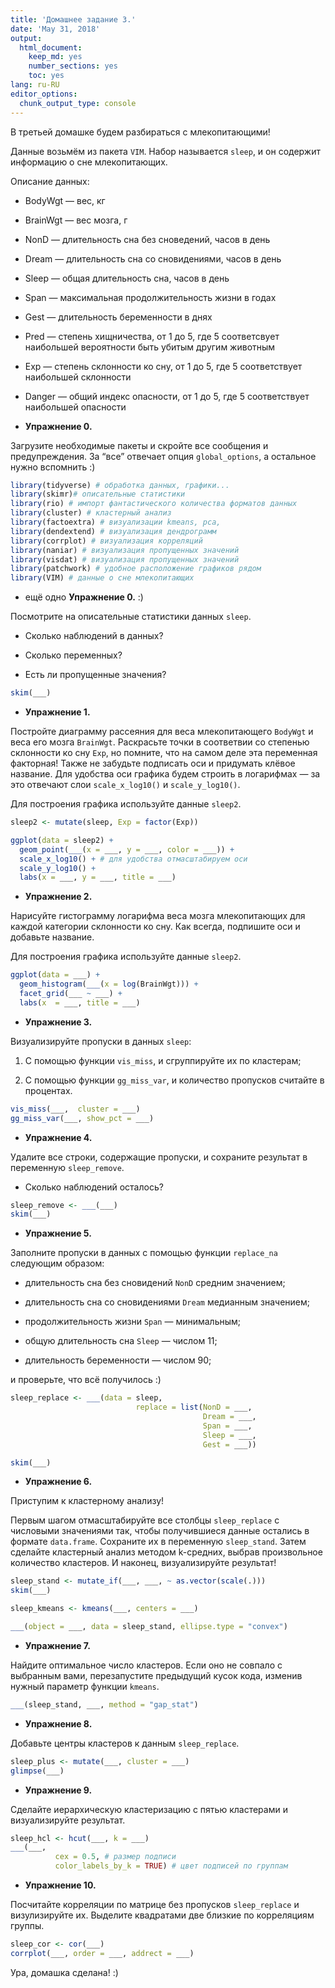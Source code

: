 ```yaml
---
title: 'Домашнее задание 3.'
date: 'May 31, 2018'
output:
  html_document:
    keep_md: yes
    number_sections: yes
    toc: yes
lang: ru-RU
editor_options:
  chunk_output_type: console
---
```


В третьей домашке будем разбираться с млекопитающими!

Данные возьмём из пакета `VIM`. Набор называется `sleep`, и он содержит информацию о сне млекопитающих.

Описание данных:

- BodyWgt — вес, кг

- BrainWgt — вес мозга, г

- NonD — длительность сна без сноведений, часов в день

- Dream — длительность сна со сновидениями, часов в день

- Sleep — общая длительность сна, часов в день

- Span — максимальная продолжительность жизни в годах

- Gest — длительность беременности в днях

- Pred — степень хищничества, от 1 до 5, где 5 соответсвует наибольшей вероятности быть убитым другим животным

- Exp — степень склонности ко сну, от 1 до 5, где 5 соответствует наибольшей склонности

- Danger — общий индекс опасности, от 1 до 5, где 5 соответствует наибольшей опасности

* **Упражнение 0.**

Загрузите необходимые пакеты и скройте все сообщения и предупреждения.
За "все" отвечает опция `global_options`, а остальное нужно вспомнить :)

```r
library(tidyverse) # обработка данных, графики...
library(skimr)# описательные статистики
library(rio) # импорт фантастического количества форматов данных
library(cluster) # кластерный анализ
library(factoextra) # визуализации kmeans, pca,
library(dendextend) # визуализация дендрограмм
library(corrplot) # визуализация корреляций
library(naniar) # визуализация пропущенных значений
library(visdat) # визуализация пропущенных значений
library(patchwork) # удобное расположение графиков рядом
library(VIM) # данные о сне млекопитающих
```


* ещё одно **Упражнение 0.** :)

Посмотрите на описательные статистики данных `sleep`.

- Сколько наблюдений в данных?

- Сколько переменных?

- Есть ли пропущенные значения?

```r
skim(___)
```


* **Упражнение 1.**

Постройте диаграмму рассеяния для веса млекопитающего `BodyWgt` и веса его мозга `BrainWgt`.
Раскрасьте точки в соответвии со степенью склонности ко сну `Exp`, но помните, что на самом деле эта переменная факторная!
Также не забудьте подписать оси и придумать клёвое название.
Для удобства оси графика будем строить в логарифмах — за это отвечают слои `scale_x_log10()` и `scale_y_log10()`.

Для построения графика используйте данные `sleep2`.

```r
sleep2 <- mutate(sleep, Exp = factor(Exp))

ggplot(data = sleep2) +
  geom_point(___(x = ___, y = ___, color = ___)) +
  scale_x_log10() + # для удобства отмасштабируем оси
  scale_y_log10() +
  labs(x = ___, y = ___, title = ___)
```

* **Упражнение 2.**

Нарисуйте гистограмму логарифма веса мозга млекопитающих для каждой категории склонности ко сну. Как всегда, подпишите оси и добавьте название.

Для построения графика используйте данные `sleep2`.

```r
ggplot(data = ___) +
  geom_histogram(___(x = log(BrainWgt))) +
  facet_grid(___ ~ ___) +
  labs(x  = ___, title = ___)
```

* **Упражнение 3.**

Визуализируйте пропуски в данных `sleep`:

1) С помощью функции `vis_miss`, и сгруппируйте их по кластерам;

2) С помощью функции `gg_miss_var`, и количество пропусков считайте в процентах.

```r
vis_miss(___,  cluster = ___)
gg_miss_var(___, show_pct = ___)
```

* **Упражнение 4.**

Удалите все строки, содержащие пропуски, и сохраните результат в переменную `sleep_remove`.

- Сколько наблюдений осталось?

```r
sleep_remove <- ___(___)
skim(___)
```

* **Упражнение 5.**

Заполните пропуски в данных с помощью функции `replace_na` следующим образом:

- длительность сна без сновидений `NonD` средним значением;

- длительность сна со сновидениями `Dream` медианным значением;

- продолжительность жизни `Span` — минимальным;

- общую длительность сна `Sleep` — числом 11;

- длительность беременности — числом 90;

и проверьте, что всё получилось :)

```r
sleep_replace <- ___(data = sleep,
                            replace = list(NonD = ___,
                                           Dream = ___,
                                           Span = ___,
                                           Sleep = ___,
                                           Gest = ___))

skim(___)
```


* **Упражнение 6.**

Приступим к кластерному анализу!

Первым шагом отмасштабируйте все столбцы `sleep_replace` с числовыми значениями так, чтобы получившиеся данные остались в формате  `data.frame`.
Сохраните их в переменную `sleep_stand`.
Затем сделайте кластерный анализ методом k-средних, выбрав произвольное количество кластеров.
И наконец, визуализируйте результат!

```r
sleep_stand <- mutate_if(___, ___, ~ as.vector(scale(.)))
skim(___)

sleep_kmeans <- kmeans(___, centers = ___)

___(object = ___, data = sleep_stand, ellipse.type = "convex")
```

* **Упражнение 7.**

Найдите оптимальное число кластеров.
Если оно не совпало с выбранным вами, перезапустите предыдущий кусок кода, изменив нужный параметр функции `kmeans`.

```r
___(sleep_stand, ___, method = "gap_stat")
```


* **Упражнение 8.**

Добавьте центры кластеров к данным `sleep_replace`.

```r
sleep_plus <- mutate(___, cluster = ___)
glimpse(___)
```


* **Упражнение 9.**

Сделайте иерархическую кластеризацию c пятью кластерами и визуализируйте результат.

```r
sleep_hcl <- hcut(___, k = ___)
___(___,
          cex = 0.5, # размер подписи
          color_labels_by_k = TRUE) # цвет подписей по группам
```


* **Упражнение 10.**

Посчитайте корреляции по матрице без пропусков `sleep_replace` и визулизируйте их.
Выделите квадратами две близкие по корреляциям группы.

```r
sleep_cor <- cor(___)
corrplot(___, order = ___, addrect = ___)
```

Ура, домашка сделана! :)
